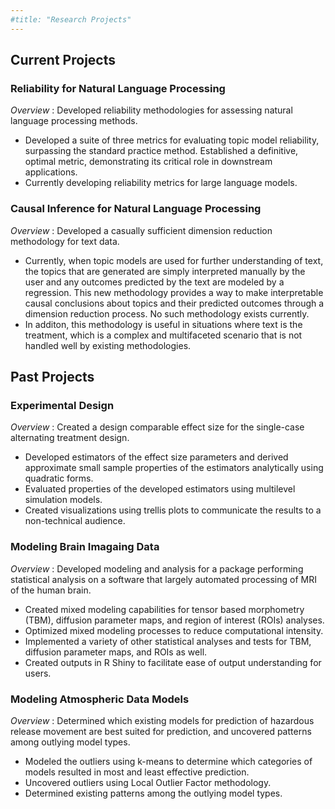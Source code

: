 ```yaml
---
#title: "Research Projects"
---
```


## Current Projects

### Reliability for Natural Language Processing

*Overview* : Developed reliability methodologies for assessing natural language processing methods. 

- Developed a suite of three metrics for evaluating topic model reliability, surpassing the standard practice method. Established a definitive, optimal metric, demonstrating its critical role in downstream applications. 
- Currently developing reliability metrics for large language models.

### Causal Inference for Natural Language Processing

*Overview* : Developed a casually sufficient dimension reduction methodology for text data.

- Currently, when topic models are used for further understanding of text, the topics that are generated are simply interpreted manually by the user and any outcomes predicted by the text are modeled by a regression. This new methodology provides a way to make interpretable causal conclusions about topics and their predicted outcomes through a dimension reduction process. No such methodology exists currently. 
- In additon, this methodology is useful in situations where text is the treatment, which is a complex and multifaceted scenario that is not handled well by existing methodologies.

## Past Projects

### Experimental Design

*Overview* : Created a design comparable effect size for the single-case alternating treatment design.

- Developed estimators of the effect size parameters and derived approximate small sample properties of the estimators analytically using quadratic forms. 
- Evaluated properties of the developed estimators using multilevel simulation models.
- Created visualizations using trellis plots to communicate the results to a non-technical audience.


### Modeling Brain Imagaing Data

*Overview* : Developed modeling and analysis for a package performing statistical analysis on a software that largely automated processing of MRI of the human brain.

- Created mixed modeling capabilities for tensor based morphometry (TBM), diffusion parameter maps, and region of interest (ROIs) analyses. 
- Optimized mixed modeling processes to reduce computational intensity.
- Implemented a variety of other statistical analyses and tests for TBM, diffusion parameter maps, and ROIs as well. 
- Created outputs in R Shiny to facilitate ease of output understanding for users.

### Modeling Atmospheric Data Models

*Overview* : Determined which existing models for prediction of hazardous release movement are best suited for prediction, and uncovered patterns among outlying model types.

- Modeled the outliers using k-means to determine which categories of models resulted in most and least effective prediction. 
- Uncovered outliers using Local Outlier Factor methodology.
- Determined existing patterns among the outlying model types.

